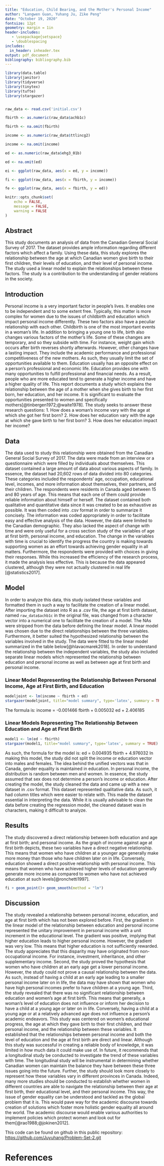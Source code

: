 ---
title: "Education, Child Bearing, and the Mother's Personal Income"
author: "Langwen Guan, Yuhang Ju, Zike Peng"
date: "October 19, 2020"
fontsize: 12pt
geometry: margin = 1in
header-includes:
   - \usepackage{setspace}
   - \doublespacing
includes:
  in_header: inheader.tex
output: pdf_document
bibliography: bibliography.bib
---

```{r setup, include=FALSE}
library(data.table)
library(janitor)
library(tidyverse)
library(tinytex)
library(tufte)
library(stargazer)


raw_data <- read.csv('initial.csv')

fbirth <- as.numeric(raw_data$achb1c)

fbirth <- na.omit(fbirth)

income <- as.numeric(raw_data$ttlincg2)

income <- na.omit(income)

ed <- as.numeric(raw_data$ehg3_01b)

ed <- na.omit(ed)

ei <- ggplot(raw_data, aes(x = ed, y = income))

fi <- ggplot(raw_data, aes(x = fbirth, y = income))

fe <- ggplot(raw_data, aes(x = fbirth, y = ed))

knitr::opts_chunk$set(
	echo = FALSE,
	message = FALSE,
	warning = FALSE
)
```
\newpage
## Abstract

This study documents an analysis of data from the Canadian General Social Survey of 2017. The dataset provides ample information regarding different factors which affect a family. Using these data, this study explores the relationship between the age at which Canadian women give birth to their first children, their levels of education, and their level of personal income. The study used a linear model to explain the relationships between these factors. The study is a contribution to the understanding of gender relations in the society. 

\newpage
## Introduction

Personal income is a very important factor in people’s lives. It enables one to be independent and to some extent free. Typically, this matter is more complex for women due to the issues of childbirth and education which impact personal income differently. These two factors also have a peculiar relationship with each other. Childbirth is one of the most important events in a woman’s life. In addition to bringing a young one to life, birth also changes various factors of the mother’s life. Some of these changes are temporary, and so they subside with time. For instance, weight gain which occurs after birth reverses shortly afterwards. However, other changes have a lasting impact. They include the academic performance and professional competitiveness of the new mothers. As such, they usually limit the set of opportunities available to them. Education usually has an opposite effect on a person’s professional and economic life. Education provides one with many opportunities to fulfill professional and financial needs. As a result, people who are more educated tend to generate a higher income and have a higher quality of life. This report documents a study which explains the relationship between the age of a mother when she gives birth to her first born, her education, and her income. It is significant to evaluate the opportunities presented to women and specifically mothers[@tinbergen1972;@waite1978]. The study seeks to answer these research questions:
1.	How does a woman's income vary with the age at which she got her first born?
2.	How does her education vary with the age at which she gave birth to her first born?
3.	How does her education impact her income?

## Data

The data used to study this relationship were obtained from the Canadian General Social Survey of 2017. The data were made from an interview or a questionnaire which were filled by individuals about themselves. This dataset contained a large amount of data about various aspects of family. In essence, the dataset had 20,602 rows of data divided into 80 categories. These categories included the respondents’ age, occupation, educational level, incomes, and more information about themselves, their partners, and their children. The respondents were residents in Canada aged between 15 and 80 years of age. This means that each one of them could provide reliable information about himself or herself. The dataset contained both qualitative and quantitative data since it was created to be as exhaustive as possible. It was then coded into .csv format in order to summarize it concisely. The information was coded appropriately in order to facilitate easy and effective analysis of the data. However, the data were limited to the Canadian demographic. They also lacked the aspect of change with time and were only useful for a cross section study of the variables of age at first birth, personal income, and education. The change in the variables with time is crucial to identify the progress the country is making towards supporting women as an effort towards achieving gender equality in all matters. Furthermore, the respondents were provided with choices in giving their responses. While this increased the efficiency of the research process, it made the analysis less effective. This is because the data appeared clustered, although they were not actually clustered in real life [@statistics2017]. 

## Model

In order to analyze this data, this study isolated these variables and formatted them in such a way to facilitate the creation of a linear model. After importing the dataset into R as a .csv file, the age at first birth dataset, named ``` raw_data$achb1c``` in the original file, was changed from a character vector into a numerical one to facilitate the creation of a model. The NAs were stripped from the data before defining the linear model. A linear model was chosen due to the direct relationships between the three variables. Furthermore, it better suited the hypothesized relationship between the variables involved in the study. The data were fitted to the linear model summarized in the table below[@hlavacmarek2018]. In order to understand the relationship between the independent variables, the study also included separate linear models which represented the relationship between education and personal income as well as between age at first birth and personal income. 

### Linear Model Representing the Relationship Between Personal Income, Age at First Birth, and Education
```{r modeljoint, results = "asis"}
modeljoint <- lm(income ~ fbirth + ed)
stargazer(modeljoint, title="model summary", type='latex', summary = TRUE)

```
The formula is:
\newline
income = -0.001466 fbirth + 0.005032 ed + 2.406185
\newline

### Linear Models Representing The Relationship Between Education and Age at First Birth
```{r model1, results = "asis"}
model1 <- lm(ed ~ fbirth)
stargazer(model1, title="model summary", type='latex', summary = TRUE)
```
As such, the formula for the model is:
\newline
ed = 0.004935 fbirth + 4.976032 
\newline
In making this model, the study did not split the income or education vector into males and females. The idea behind the unified vectors was that in Canada, gender equality is maintained in education. In personal income, the distribution is random between men and women. In essence, the study assumed that sex does not determine a person's income or education. After creating the model, the study cleaned the data and came up with a new dataset in .csv format. This dataset represented qualitative data. As such, it had column titles which were easier to relate with. This made the dataset essential in interpreting the data. While it is usually advisable to clean the data before creating the regression model, the cleaned dataset was in characters, making it difficult to analyze. 

## Results
The study discovered a direct relationship between both education and age at first birth; and personal income. As the graph of income against age at first birth depicts, these two variables have a direct negative relationship. This means that women who have children at a younger age generally make more money than those who have children later on in life. Conversely, education showed a direct positive relationship with personal income. This means that women who have achieved higher levels of education generally generate more income as compared to women who have not achieved education at such levels[@ronchetti1997]. 
 
```{r fig-margin, fig.margin=TRUE}
fi + geom_point()+ geom_smooth(method = "lm")
```
 
## Discussion

The study revealed a relationship between personal income, education, and age at first birth which has not been explored before. First, the gradient in the linear model of the relationship between education and personal income represented the unitary improvement in personal income with a unit increment in the educational level. The gradient was positive, implying that higher education leads to higher personal income. However, the gradient was very low. This means that higher education is not sufficiently rewarded. The study appreciates that this disparity may have originated from non-occupational income. For instance, investment, inheritance, and other supplementary income. Second, the study proved the hypothesis that women who have children at an early age get a lower personal income. However, the study could not prove a causal relationship between the data. As such, instead of having a child at an early age leading to a smaller personal income later on in life, the data may have shown that women who have high personal incomes prefer to have children at a young age. Third, the study revealed that there was no significant relationship between education and women's age at first birth. This means that generally, a woman's level of education does not influence or inform her decision to have a child at a young age or later on in life. Conversely, having a child at a young age or at a relatively advanced age does not influence a person's academic endeavors. 
This study was centered on women's educational progress, the age at which they gave birth to their first children, and their personal income, and the relationship between these variables. It established that the relationships between personal income and both the level of education and the age at first birth are direct and linear. Although this study was successful in creating a reliable body of knowledge, it was limited in how much data it could make use of. In future, it recommends that a longitudinal study be conducted to investigate the trend of these variables with time. The longitudinal study will be instrumental in determining whether Canadian women can maintain the balance they have between these three issues going into the future. Further, the study should look more closely to represent how these variables vary in different provinces in Canada. Indeed, many more studies should be conducted to establish whether women in different countries are able to navigate the relationship between their age at first birth, their educational level, and their personal income. This way, the issue of gender equality can be understood and tackled as the global problem that it is. This would pave way for the academic discourse towards creation of solutions which foster more holistic gender equality all around the world. The academic discourse would enable various authorities to implement policies which protect women and look out for them[@rao1988;@jokinen2012]. 

This code can be found on github in this public repository: <https://github.com/Juyuhang/Problem-Set-2.git>

\newpage
# References